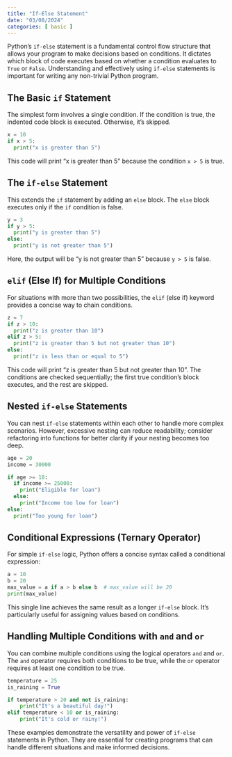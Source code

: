 ```yaml
---
title: "If-Else Statement"
date: "03/08/2024"
categories: [ basic ]
---
```



Python's `if-else` statement is a fundamental control flow structure that allows your program to make decisions based on conditions.  It dictates which block of code executes based on whether a condition evaluates to `True` or `False`.  Understanding and effectively using `if-else` statements is important for writing any non-trivial Python program.

## The Basic `if` Statement

The simplest form involves a single condition. If the condition is true, the indented code block is executed. Otherwise, it's skipped.

```python
x = 10
if x > 5:
  print("x is greater than 5") 
```

This code will print "x is greater than 5" because the condition `x > 5` is true.


## The `if-else` Statement

This extends the `if` statement by adding an `else` block. The `else` block executes only if the `if` condition is false.

```python
y = 3
if y > 5:
  print("y is greater than 5")
else:
  print("y is not greater than 5")
```

Here, the output will be "y is not greater than 5" because `y > 5` is false.


## `elif` (Else If) for Multiple Conditions

For situations with more than two possibilities, the `elif` (else if) keyword provides a concise way to chain conditions.

```python
z = 7
if z > 10:
  print("z is greater than 10")
elif z > 5:
  print("z is greater than 5 but not greater than 10")
else:
  print("z is less than or equal to 5")
```

This code will print "z is greater than 5 but not greater than 10". The conditions are checked sequentially; the first true condition's block executes, and the rest are skipped.


## Nested `if-else` Statements

You can nest `if-else` statements within each other to handle more complex scenarios.  However, excessive nesting can reduce readability; consider refactoring into functions for better clarity if your nesting becomes too deep.

```python
age = 20
income = 30000

if age >= 18:
  if income >= 25000:
    print("Eligible for loan")
  else:
    print("Income too low for loan")
else:
  print("Too young for loan")
```


## Conditional Expressions (Ternary Operator)

For simple `if-else` logic, Python offers a concise syntax called a conditional expression:

```python
a = 10
b = 20
max_value = a if a > b else b  # max_value will be 20
print(max_value)
```

This single line achieves the same result as a longer `if-else` block.  It's particularly useful for assigning values based on conditions.


##  Handling Multiple Conditions with `and` and `or`

You can combine multiple conditions using the logical operators `and` and `or`.  The `and` operator requires both conditions to be true, while the `or` operator requires at least one condition to be true.

```python
temperature = 25
is_raining = True

if temperature > 20 and not is_raining:
    print("It's a beautiful day!")
elif temperature < 10 or is_raining:
    print("It's cold or rainy!")
```


These examples demonstrate the versatility and power of `if-else` statements in Python. They are essential for creating programs that can handle different situations and make informed decisions.

